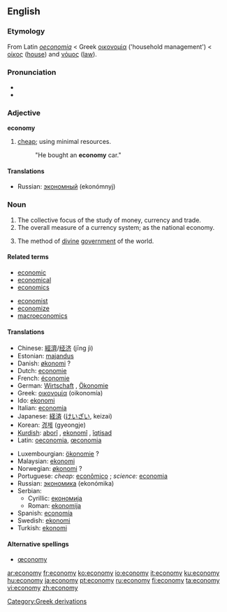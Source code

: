 {{wikipedia}}
==English==

===Etymology===
From Latin ''[[oeconomia]]'' < Greek [[οικονομία]] ('household management') < [[οίκος]] ([[house]]) and [[νόμος]] ([[law]]).

===Pronunciation===
*{{AHD|/ĕ'kô'nô'mĕ/}}
*{{audio|en-us-economy.ogg|Audio (US)}}


===Adjective===
'''economy'''
#[[cheap]]; using minimal resources.
#:"He bought an '''economy''' car."

====Translations====
*Russian: [[экономный]] (ekonómnyj)

===Noun===
{{en-noun|econom|ies}}
#The collective focus of the study of money, currency and trade.
#The overall measure of a currency system; as the national economy.
#{{theology}} The method of [[divine]] [[government]] of the world.

====Related terms====
{{top}}
*[[economic]]
*[[economical]]
*[[economics]]
{{mid}}
*[[economist]]
*[[economize]]
*[[macroeconomics]]
{{bottom}}

====Translations====
{{top}}
*Chinese: [[經濟]]/[[经济]] (jīng jì)
*Estonian: [[majandus]]
*Danish: [[økonomi]] ?
*Dutch: [[economie]] {{f}}
*French: [[économie]] {{f}}
*German: [[Wirtschaft]] {{f}}, [[Ökonomie]] {{f}}
*Greek: [[οικονομία]] (oikonomía) {{f}}
*Ido: [[ekonomi]]
*Italian: [[economia]] {{f}}
*Japanese: [[経済]] ([[けいざい]], keizai)
*Korean: [[경제]] (gyeongje)
*[[Kurdish]]: [[aborî]] {{f}}, [[ekonomî]] {{f}}, [[îqtisad]] {{f}}
*Latin: [[oeconomia]], [[œconomia]] {{f}}
{{mid}}
*Luxembourgian: [[ökonomie]] ?
*Malaysian: [[ekonomi]]
*Norwegian: [[økonomi]] ? {{f}}
*Portuguese: ''cheap:'' [[econômico]] {{m}}; ''science:'' [[economia]] {{f}}
*Russian: [[экономика]] (ekonómika) {{f}}
*Serbian:
**Cyrillic: [[економија]] {{f}}
**Roman: [[ekonomija]] {{f}}
*Spanish: [[economía]] {{f}}
*Swedish: [[ekonomi]]
*Turkish: [[ekonomi]]
{{bottom}}

====Alternative spellings====
*[[œconomy]]

[[Category:Greek derivations]]

[[ar:economy]]
[[fr:economy]]
[[ko:economy]]
[[io:economy]]
[[it:economy]]
[[ku:economy]]
[[hu:economy]]
[[ja:economy]]
[[pt:economy]]
[[ru:economy]]
[[fi:economy]]
[[ta:economy]]
[[vi:economy]]
[[zh:economy]]